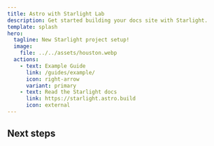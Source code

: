 ```yaml
---
title: Astro with Starlight Lab
description: Get started building your docs site with Starlight.
template: splash
hero:
  tagline: New Starlight project setup!
  image:
    file: ../../assets/houston.webp
  actions:
    - text: Example Guide
      link: /guides/example/
      icon: right-arrow
      variant: primary
    - text: Read the Starlight docs
      link: https://starlight.astro.build
      icon: external
---
```



## Next steps

<CardGrid>
	<LinkCard
		title="Guides"
		description="See the guides"
		href="/guides/example/"
	/>
	<LinkCard
		title="Reference"
		description="See the reference"
		href="/guides/reference/"
	/>
</CardGrid>
